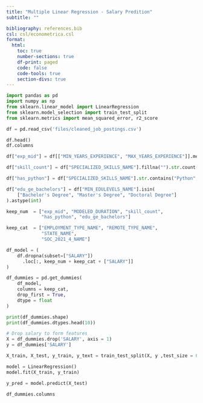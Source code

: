 ```yaml
---
title: "Multiple Linear Regression - Salary Predition"
subtitle: ""

bibliography: references.bib
csl: csl/econometrica.csl
format: 
  html:
    toc: true
    number-sections: true
    df-print: paged
    code: false
    code-tools: true
    section-divs: true
---
```


```python
import pandas as pd
import numpy as np
from sklearn.linear_model import LinearRegression
from sklearn.model_selection import train_test_split
from sklearn.metrics import mean_squared_error, r2_score

```

```python
df = pd.read_csv('files/cleaned_job_postings.csv')
```

```python
df.head()
df.columns
```

```python
df["exp_mid"] = df[["MIN_YEARS_EXPERIENCE", "MAX_YEARS_EXPERIENCE"]].mean(axis=1)

df["skill_count"] = df["SPECIALIZED_SKILLS_NAME"].fillna("").str.count(",") + 1

df["has_python"] = df["SPECIALIZED_SKILLS_NAME"].str.contains("Python", case=False, na=False).astype(int)

df["edu_ge_bachelors"] = df["MIN_EDULEVELS_NAME"].isin(
    ["Bachelor's Degree", "Master's Degree", "Doctoral Degree"]
).astype(int)

keep_num  = ["exp_mid", "MODELED_DURATION", "skill_count",
             "has_python", "edu_ge_bachelors"]

keep_cat  = ["EMPLOYMENT_TYPE_NAME", "REMOTE_TYPE_NAME",
             "STATE_NAME", 
             "SOC_2021_4_NAME"]

df_model = (
    df.dropna(subset=["SALARY"])      
      .loc[:, keep_num + keep_cat + ["SALARY"]]  
)
```

```python
df_dummies = pd.get_dummies(
    df_model,
    columns = keep_cat,   
    drop_first = True,   
    dtype = float        
)
```


```python
print(df_dummies.shape)
print(df_dummies.dtypes.head(10))
```

```python
# Drop salary to form features
X = df_dummies.drop('SALARY', axis = 1)
y = df_dummies['SALARY']

X_train, X_test, y_train, y_text = train_test_split(X, y ,test_size = 0.3, random_state = 688)
```

```python
model = LinearRegression()
model.fit(X_train, y_train)
```

```python
y_pred = model.predict(X_test)
```

```python
df_dummies.columns
```

```python
```